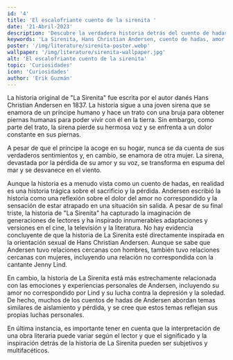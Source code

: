 ```yaml
---
id: '4'
title: 'El escalofriante cuento de la sirenita '
date: '21-Abril-2023'
description: 'Descubre la verdadera historia detrás del cuento de hadas "La Sirenita" de Hans Christian Andersen. Conoce cómo su experiencia personal influyó en la trágica historia de amor no correspondido de la joven sirena, y cómo este clásico ha inspirado innumerables adaptaciones a lo largo de los años.'
keywords: 'La Sirenita, Hans Christian Andersen, cuento de hadas, amor no correspondido, adaptaciones, literatura infantil, significado, interpretación, experiencia personal, trágica historia, clásico literario adaptaciones, película, Disney, trágica historia de amor, mar, sirenas, príncipe, brujas, sacrificio, pérdida, literatura infantil'
poster: '/img/literature/sirenita-poster.webp'
wallpaper: '/img/literature/sirenita-wallpaper.jpg'
alt: 'El escalofriante cuento de la sirenita'
topic: 'Curiosidades'
icon: 'Curiosidades'
author: 'Erik Guzmán'
---
```


La historia original de "La Sirenita" fue escrita por el autor danés Hans Christian 
Andersen en 1837. La historia sigue a una joven sirena que se enamora de un príncipe 
humano y hace un trato con una bruja para obtener piernas humanas para poder vivir con él 
en la tierra. Sin embargo, como parte del trato, la sirena pierde su hermosa voz y se 
enfrenta a un dolor constante en sus piernas.

A pesar de que el príncipe la acoge en su hogar, nunca se da cuenta de sus verdaderos 
sentimientos y, en cambio, se enamora de otra mujer. La sirena, devastada por la pérdida 
de su amor y su voz, se transforma en espuma del mar y se desvanece en el viento.

Aunque la historia es a menudo vista como un cuento de hadas, en realidad es una 
historia trágica sobre el sacrificio y la pérdida. Andersen escribió la historia como 
una reflexión sobre el dolor del amor no correspondido y la sensación de estar atrapado 
en una situación sin salida. A pesar de su final triste, la historia de "La Sirenita" ha 
capturado la imaginación de generaciones de lectores y ha inspirado innumerables adaptaciones y versiones en el cine, la televisión y la literatura.
No hay evidencia concluyente de que la historia de La Sirenita esté directamente 
inspirada en la orientación sexual de Hans Christian Andersen. Aunque se sabe que Andersen 
tuvo relaciones cercanas con hombres, también tuvo relaciones cercanas con mujeres, 
incluyendo una relación no correspondida con la cantante Jenny Lind.


En cambio, la historia de La Sirenita está más estrechamente relacionada con las 
emociones y experiencias personales de Andersen, incluyendo su amor no correspondido 
por Lind y su lucha contra la depresión y la soledad. De hecho, muchos de los cuentos de 
hadas de Andersen abordan temas similares de aislamiento y pérdida, y se cree que estos 
temas reflejan sus propias luchas personales.


En última instancia, es importante tener en cuenta que la interpretación de una obra 
literaria puede variar según el lector y que el significado y la inspiración detrás de la 
historia de La Sirenita pueden ser subjetivos y multifacéticos.